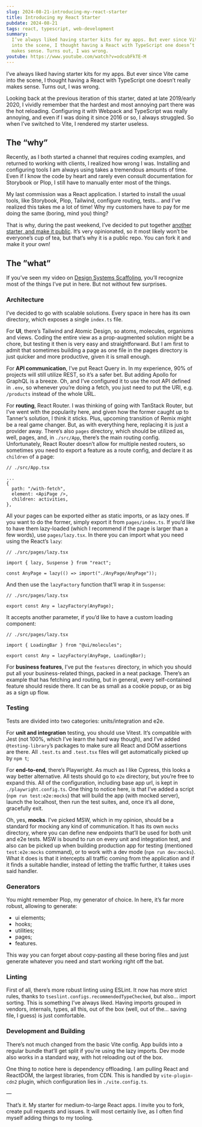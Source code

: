 ```yaml
---
slug: 2024-08-21-introducing-my-react-starter
title: Introducing my React Starter
pubdate: 2024-08-21
tags: react, typescript, web-development
summary:
  I’ve always liked having starter kits for my apps. But ever since Vite came
  into the scene, I thought having a React with TypeScript one doesn’t really
  makes sense. Turns out, I was wrong.
youtube: https://www.youtube.com/watch?v=odcubFkTE-M
---
```


I’ve always liked having starter kits for my apps. But ever since Vite came into
the scene, I thought having a React with TypeScript one doesn’t really makes
sense. Turns out, I was wrong.

Looking back at the previous iteration of this starter, dated at late 2019/early
2020, I vividly remember that the hardest and most annoying part there was the
hot reloading. Configuring it with Webpack and TypeScript was really annoying,
and even if I was doing it since 2016 or so, I always struggled. So when I’ve
switched to Vite, I rendered my starter useless.

## The “why”

Recently, as I both started a channel that requires coding examples, and
returned to working with clients, I realized how wrong I was. Installing and
configuring tools I am always using takes a tremendous amounts of time. Even if
I know the code by heart and rarely even consult documentation for Storybook or
Plop, I still have to manually enter most of the things.

My last commission was a React application. I started to install the usual
tools, like Storybook, Plop, Tailwind, configure routing, tests… and I’ve
realized this takes me a lot of time! Why my customers have to pay for me doing
the same (boring, mind you) thing?

That is why, during the past weekend, I’ve decided to put together
[another starter, and make it public](https://github.com/tomekbuszewski/ts-react-starter-v2).
It’s very opinionated, so it most likely won’t be everyone’s cup of tea, but
that’s why it is a public repo. You can fork it and make it your own!

## The ”what”

If you’ve seen my video on
[Design Systems Scaffoling](https://buszewski.com/writings/2024-08-13-design-systems-in-react-scaffolding-and-setup-part-0),
you’ll recognize most of the things I’ve put in here. But not without few
surprises.

### Architecture

I’ve decided to go with scalable solutions. Every space in here has its own
directory, which exposes a single `index.ts` file.

For **UI**, there’s Tailwind and Atomic Design, so atoms, molecules, organisms
and views. Coding the entire view as a prop-augmented solution might be a chore,
but testing it then is very easy and straightforward. But I am first to admit
that sometimes building a page as one file in the pages directory is just
quicker and more productive, given it is small enough.

For **API communication**, I’ve put React Query in. In my experience, 90% of
projects will still utilize REST, so it’s a safer bet. But adding Apollo for
GraphQL is a breeze. Oh, and I’ve configured it to use the root API defined in
`.env`, so whenever you’re doing a fetch, you just need to put the URI, e.g.
`/products` instead of the whole URL.

For **routing**, React Router. I was thinking of going with TanStack Router, but
I’ve went with the popularity here, and given how the former caught up to
Tanner’s solution, I think it sticks. Plus, upcoming transition of Remix might
be a real game changer. But, as with everything here, replacing it is just a
provider away. There’s also `pages` directory, which should be utilized as,
well, pages, and, in `./src/App`, there’s the main routing config.
Unfortunately, React Router doesn’t allow for multiple nested routers, so
sometimes you need to export a feature as a route config, and declare it as
`children` of a page:

```tsx
// ./src/App.tsx

...
{
  path: "/with-fetch",
  element: <ApiPage />,
  children: activities,
},
```

All your pages can be exported either as static imports, or as lazy ones. If you
want to do the former, simply export it from `pages/index.ts`. If you’d like to
have them lazy-loaded (which I recommend if the page is larger than a few
words), use `pages/lazy.tsx`. In there you can import what you need using the
React’s `lazy`:

```tsx
// ./src/pages/lazy.tsx

import { lazy, Suspense } from "react";

const AnyPage = lazy(() => import("./AnyPage/AnyPage"));
```

And then use the `lazyFactory` function that’ll wrap it in `Suspense`:

```tsx
// ./src/pages/lazy.tsx

export const Any = lazyFactory(AnyPage);
```

It accepts another parameter, if you’d like to have a custom loading component:

```tsx
// ./src/pages/lazy.tsx

import { LoadingBar } from "@ui/molecules";

export const Any = lazyFactory(AnyPage, LoadingBar);
```

For **business features**, I’ve put the `features` directory, in which you
should put all your business-related things, packed in a neat package. There’s
an example that has fetching and routing, but in general, every self-contained
feature should reside there. It can be as small as a cookie popup, or as big as
a sign up flow.

### Testing

Tests are divided into two categories: units/integration and e2e.

For **unit and integration** testing, you should use Vitest. It’s compatible
with Jest (not 100%, which I’ve learn the hard way though), and I’ve added
`@testing-library`’s packages to make sure all React and DOM assertions are
there. All `.test.ts` and `.test.tsx` files will get automatically picked up by
`npm t`;

For **end-to-end**, there’s Playwright. As much as I like Cypress, this looks a
way better alternative. All tests should go to `e2e` directory, but you’re free
to expand this. All of the configuration, including base app url, is kept in
`./playwright.config.ts`. One thing to notice here, is that I’ve added a script
(`npm run test:e2e:mocks`) that will build the app (with mocked server), launch
the localhost, then run the test suites, and, once it’s all done, gracefully
exit.

Oh, yes, **mocks**. I’ve picked MSW, which in my opinion, should be a standard
for mocking any kind of communication. It has its own `mocks` directory, where
you can define new endpoints that’ll be used for both unit and e2e tests. MSW is
bound to run on every unit and integration test, and also can be picked up when
building production app for testing (mentioned `test:e2e:mocks` command), or to
work with a dev mode (`npm run dev:mocks`). What it does is that it intercepts
all traffic coming from the application and if it finds a suitable handler,
instead of letting the traffic further, it takes uses said handler.

### Generators

You might remember Plop, my generator of choice. In here, it’s far more robust,
allowing to generate:

- ui elements;
- hooks;
- utilities;
- pages;
- features.

This way you can forget about copy-pasting all these boring files and just
generate whatever you need and start working right off the bat.

### Linting

First of all, there’s more robust linting using ESLint. It now has more strict
rules, thanks to `tseslint.configs.recommendedTypeChecked`, but also… import
sorting. This is something I’ve always liked. Having imports grouped in vendors,
internals, types, all this, out of the box (well, out of the… saving file, I
guess) is just comfortable.

### Development and Building

There’s not much changed from the basic Vite config. App builds into a regular
bundle that’ll get split if you're using the lazy imports. Dev mode also works
in a standard way, with hot reloading out of the box.

One thing to notice here is dependency offloading. I am pulling React and
ReactDOM, the largest libraries, from CDN. This is handled by `vite-plugin-cdn2`
plugin, which configuration lies in `./vite.config.ts`.

—

That’s it. My starter for medium-to-large React apps. I invite you to fork,
create pull requests and issues. It will most certainly live, as I often find
myself adding things to my tooling.
